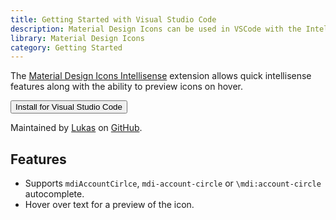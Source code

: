```yaml
---
title: Getting Started with Visual Studio Code
description: Material Design Icons can be used in VSCode with the Intellisense extension.
library: Material Design Icons
category: Getting Started
---
```


The [Material Design Icons Intellisense](https://marketplace.visualstudio.com/items?itemName=lukas-tr.materialdesignicons-intellisense) extension allows quick intellisense features along with the ability to preview icons on hover.

<Button href='https://marketplace.visualstudio.com/items?itemName=lukas-tr.materialdesignicons-intellisense' startIcon='mdi:microsoft-visual-studio-code' variant='contained'>Install for Visual Studio Code</Button>

Maintained by [Lukas](https://github.com/lukas-tr) on [GitHub](https://github.com/lukas-tr/vscode-materialdesignicons-intellisense).

## Features

- Supports `mdiAccountCirlce`, `mdi-account-circle` or `\mdi:account-circle` autocomplete.
- Hover over text for a preview of the icon.

